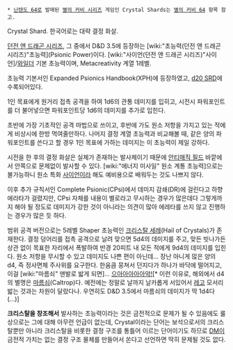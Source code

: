  * [[닌텐도 64]]로 발매된 [[별의 커비 시리즈]] 게임인 Crystal Shards는 [[별의 커비 64]] 항목 참고.

Crystal Shard. 한국어로는 대략 결정 화살.

[[던전 앤 드래곤 시리즈]], 그 중에서 D&D 3.5에 등장하는 [wiki:"초능력(던전 앤 드래곤 시리즈)"초능력](Psionic Power)이다.
[wiki:"사이언(던전 앤 드래곤 시리즈)"사이언]/[[와일더]] 기본 초능력이며, Metacreativity 계열 1레벨.

초능력 기본서인 Expanded Psionics Handbook(XPH)에 등장하였고, [http://www.d20srd.org/srd/psionic/powers/crystalShard.htm d20 SRD]에 수록되어있다.

1인 목표에게 원거리 접촉 공격을 하여 1d6의 관통 데미지를 입히고, 시전시 파워포인트를 더 불어넣으면 파워포인트당 1d6의 데미지를 추가로 입힌다. 

초반에 가장 기초적인 공격 마법으로 쓰이고, 후반에 가도 원소 저항을 가지고 있는 적에게 비상시에 한방 먹여줄만하다. 나머지 결정 계열 초능력과 비교해볼 때, 같은 양의 파워포인트를 쓴다고 할 경우 1인 목표에 가하는 데미지는 이 초능력이 제일 강하다. 

시전을 한 후의 결정 화살은 실체가 존재하는 발사체이기 때문에 [[안티매직 필드]] 바깥에서 안쪽으로 문제없이 발사할 수 있다. [wiki:"에너지 미사일" 원소 계통 초능력]으로는 불가능하니 원소 특화 [[사이언]]이라 해도 예비용으로 배워두는 것도 나쁘지 않다.

이후 추가 규칙서인 Complete Psionic(CPsi)에서 데미지 감쇄(DR)에 걸린다고 하향 에라타가 걸렸지만, CPsi 자체를 내용이 별로라고 무시하는 경우가 많은데다 그렇게까지 해야 될 정도로 데미지가 강한 것이 아니라는 의견이 많아 에레타를 쓰지 않고 진행하는 경우가 많은 듯 하다.

범위 공격 버전으로는 5레벨 Shaper 초능력인 [[크리스탈 세례]](Hail of Crystals)가 존재한다. 결정 덩어리를 접촉 공격으로 날려 맞으면 5d4의 데미지를 주고, 맞든 빗나가든 상관 없이 목표한 자리에서 폭발하여 반경 20피트 내 모든 적에게 9d4의 데미지를 입힌다. 원소 저항을 무시할 수 있고 데미지도 나쁜 편이 아닌데... 장난 아니게 많은 양의 d4, 즉 정사면체 주사위를 요구한다. 한움큼 뭉쳐서 던지다가 하나가 바닥에 떨어지고, 이걸 [wiki:"마름쇠" 맨발로 밟게 되면]... [http://www.shapeways.com/model/106205/caltrop-die4.html 으아아아아아악!][* 이런 이유로, 해외에서 d4의 별명은 [[마름쇠]](Caltrop)다. 예전에는 정말로 날까지 날카롭게 서있어서 [[레고]] 모서리 밟는 것과는 차원이 달랐다나. 우연히도 D&D 3.5에서 마름쇠의 데미지가 딱 1d4다(...)]

'''크리스탈을 창조해서''' 발사하는 초능력이라는 것은 금전적으로 문제가 될 수 있음에도 룰상으로는 그에 대해 아무런 언급이 없는데, Crystal이라는 단어는 보석으로서의 크리스탈뿐만 아니라 크리스탈을 비롯한 결정 구조를 통틀어 이르는 단어이기도 하므로 [[DM]]이 금전적 가치는 없는 결정 구조 물체를 만들어서 쏜다고 선언하면 딱히 문제될 것도 없다.
